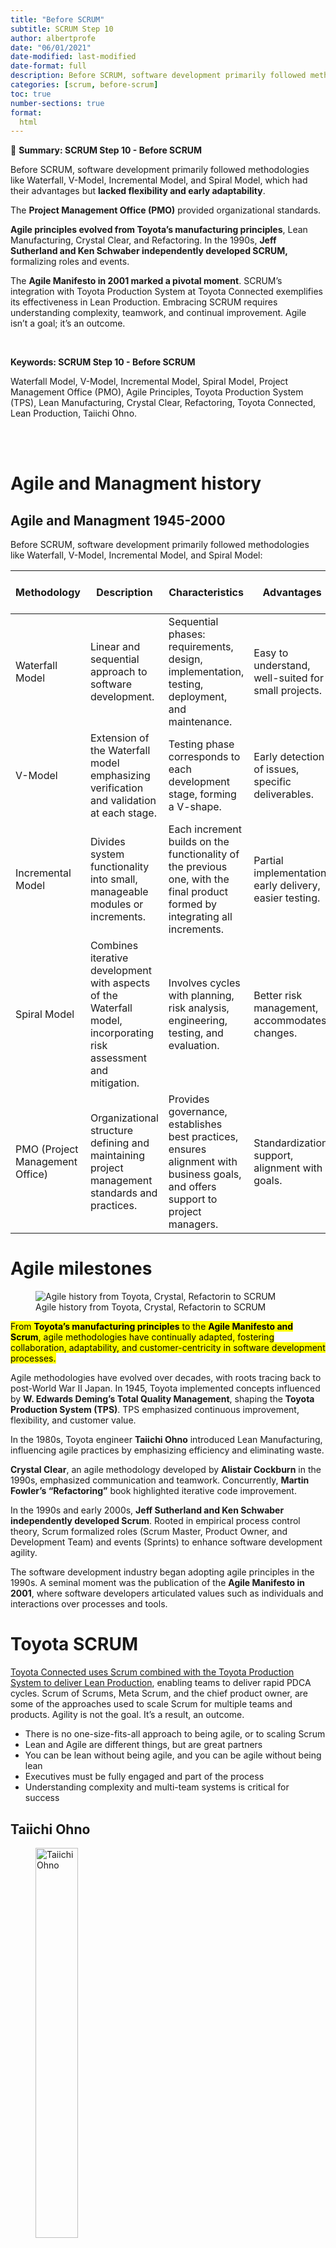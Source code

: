 ```yaml
---
title: "Before SCRUM"
subtitle: SCRUM Step 10
author: albertprofe
date: "06/01/2021"
date-modified: last-modified
date-format: full
description: Before SCRUM, software development primarily followed methodologies like Waterfall, V-Model
categories: [scrum, before-scrum]
toc: true
number-sections: true
format:
  html
---
```


::: {.summary}

📘 **Summary: SCRUM Step 10 - Before SCRUM**

Before SCRUM, software development primarily followed methodologies like Waterfall, V-Model, Incremental Model, and Spiral Model, which had their advantages but **lacked flexibility and early adaptability**.

The **Project Management Office (PMO)** provided organizational standards.

**Agile principles evolved from Toyota's manufacturing principles**, Lean Manufacturing, Crystal Clear, and Refactoring. In the 1990s, **Jeff Sutherland and Ken Schwaber independently developed SCRUM,** formalizing roles and events.

The **Agile Manifesto in 2001 marked a pivotal moment**. SCRUM's integration with Toyota Production System at Toyota Connected exemplifies its effectiveness in Lean Production. Embracing SCRUM requires understanding complexity, teamwork, and continual improvement. Agile isn't a goal; it's an outcome.

:::



</br>

::: {.keywords}

**Keywords: SCRUM Step 10 - Before SCRUM**

Waterfall Model, V-Model, Incremental Model, Spiral Model, Project Management Office (PMO), Agile Principles, Toyota Production System (TPS), Lean Manufacturing, Crystal Clear, Refactoring, Toyota Connected, Lean Production, Taiichi Ohno.


:::

</br></br>

# Agile and Managment history

## Agile and Managment 1945-2000

Before SCRUM, software development primarily followed methodologies like Waterfall, V-Model, Incremental Model, and Spiral Model:

::: {.column-page-right}

| Methodology               | Description                                                                                                      | Characteristics                                                                                                              | Advantages                                          | Disadvantages                                       | Year Created | Decades Most Used                            |
|---------------------------|------------------------------------------------------------------------------------------------------------------|------------------------------------------------------------------------------------------------------------------------------|-----------------------------------------------------|-----------------------------------------------------|--------------|----------------------------------------------|
| Waterfall Model            | Linear and sequential approach to software development.                                                           | Sequential phases: requirements, design, implementation, testing, deployment, and maintenance.                              | Easy to understand, well-suited for small projects. | Lack of flexibility, late detection of errors.       | 1950s        | 1960s-1980s                                  |
| V-Model                   | Extension of the Waterfall model emphasizing verification and validation at each stage.                           | Testing phase corresponds to each development stage, forming a V-shape.                                                     | Early detection of issues, specific deliverables.   | Similar inflexibility as the Waterfall model.        | 1980s        | 1990s-2000s                                  |
| Incremental Model          | Divides system functionality into small, manageable modules or increments.                                        | Each increment builds on the functionality of the previous one, with the final product formed by integrating all increments. | Partial implementation, early delivery, easier testing. | Requires careful planning, potential integration issues. | 1970s        | 1980s-1990s                                  |
| Spiral Model               | Combines iterative development with aspects of the Waterfall model, incorporating risk assessment and mitigation. | Involves cycles with planning, risk analysis, engineering, testing, and evaluation.                                          | Better risk management, accommodates changes.       | Complex, extensive documentation, not suitable for small projects. | 1988         | 1990s-2000s                                  |
| PMO (Project Management Office) | Organizational structure defining and maintaining project management standards and practices.               | Provides governance, establishes best practices, ensures alignment with business goals, and offers support to project managers. | Standardization, support, alignment with goals.      | May not directly manage projects, requires proper implementation. | 20th Century  | 1990s-Present                               |

:::



# Agile milestones

![Agile history from Toyota, Crystal, Refactorin to SCRUM](/images/scrum/agilehistory-11.png)

<mark>From **Toyota's manufacturing principles** to the **Agile Manifesto and Scrum**, agile methodologies have continually adapted, fostering collaboration, adaptability, and customer-centricity in software development processes.</mark>

Agile methodologies have evolved over decades, with roots tracing back to post-World War II Japan. In 1945, Toyota implemented concepts influenced by **W. Edwards Deming's Total Quality Management**, shaping the **Toyota Production System (TPS)**. TPS emphasized continuous improvement, flexibility, and customer value.

In the 1980s, Toyota engineer **Taiichi Ohno** introduced Lean Manufacturing, influencing agile practices by emphasizing efficiency and eliminating waste.

**Crystal Clear**, an agile methodology developed by **Alistair Cockburn** in the 1990s, emphasized communication and teamwork. Concurrently, **Martin Fowler's "Refactoring"** book highlighted iterative code improvement.

In the 1990s and early 2000s, **Jeff Sutherland and Ken Schwaber independently developed Scrum**. Rooted in empirical process control theory, Scrum formalized roles (Scrum Master, Product Owner, and Development Team) and events (Sprints) to enhance software development agility.

The software development industry began adopting agile principles in the 1990s. A seminal moment was the publication of the **Agile Manifesto in 2001**, where software developers articulated values such as individuals and interactions over processes and tools.

# Toyota SCRUM

[Toyota Connected uses Scrum combined with the Toyota Production System to deliver Lean Production](https://www.infoq.com/articles/scrum-the-toyota-way/), enabling teams to deliver rapid PDCA cycles. Scrum of Scrums, Meta Scrum, and the chief product owner, are some of the approaches used to scale Scrum for multiple teams and products. Agility is not the goal. It’s a result, an outcome. 

::: {.callout-note}

- There is no one-size-fits-all approach to being agile, or to scaling Scrum
- Lean and Agile are different things, but are great partners
- You can be lean without being agile, and you can be agile without being lean
- Executives must be fully engaged and part of the process
- Understanding complexity and multi-team systems is critical for success  

:::
## Taiichi Ohno

![Taiichi Ohno](/images/scrum/taiichiOhno.jpg){width="40%"}

**Taiichi Ohno philosophy:**

- You are a cost >>> First reduce waste.
- First say, "I can do it." >>>  And try before everything.
- The workplace is a teacher >>> You can find answers only in the workplace.
- Do anything immediately  >>> Starting something right now is the only way to win.
- Once you start something, persevere with it >>> Do not give up until you finish it.
- Explain difficult things in an easy-to-understand manner >>> Repeat things that are easy to understand.
- Waste is hidden. Do not hide it >>>  Make problems visible.
- Valueless motions are equal to shortening one's life.
- Re-improve what was improved for further improvement.
- Wisdom is given equally to everybody. The point is whether one can exercise it.

# SCRUM experiences

## Why Do Managers Hate Agile?

- [Why Do Managers Hate Agile?](https://www.forbes.com/sites/stevedenning/2015/01/26/why-do-managers-hate-agile/?sh=6c301c1a3a57){.external}

> Why don’t Agile and management get along?
>  In a poll last Wednesday of some 400 people working in many different firms where the practices known as Agile and Scrum are being implemented,
> 
> **88% reported tension** between the way Agile/Scrum teams are managed in their organization and the way the rest of the organization is managed.
> 
> Only **8% reported "no tension."**


![The vertical world of hierachical bureaucracy](/images/scrum/vertical-world-of-hierarchical-bureaucracy.png){width="50%"}

As **Gary Hamel** has noted, hierarchical bureaucracy solved two essential problems:

- getting **semiskilled employees to perform repetitive activities** competently and efficiently;
- **coordinating those efforts** so that products could be produced in large quantities.

In a stable environment, these liabilities didn’t matter much.

Change wasn’t important. (...) With semi-skilled employees performing repetitive tasks, **collaboration wasn’t important**. And who really cared if the workers were dispirited? It was enough that they had their job and their paycheck.

<mark>Then the world became turbulent</mark>

But the world changed and the marketplace became turbulent. There were a number of factors: Globalization, deregulation, and new technology, particularly the Internet. The Internet changed everything.

<mark>The answer was, collaboration, teamwork, Agile.</mark>

![The horizontal world of Agile](/images/scrum/horitzontal-world-of-Agile.png){width="50%"}


## Banc de Sabadell & British bank TSB

[What broke the bank](https://increment.com/testing/what-broke-the-bank/){.external}
![](/images/scrum/tsb.png)

## Delta and Northwest merger 

[How to Merge Two Airlines](https://archive.nytimes.com/www.nytimes.com/interactive/2011/05/18/business/delta-northwest-merger-graphic.html){.external}
![](/images/scrum/2airlines.gif)


## How Cisco IT Uses Agile Development

[How Cisco IT Uses Agile Development with Distributed Teams and Complex Projects](https://www.cisco.com/c/en/us/solutions/collateral/enterprise/cisco-on-cisco/cs-boit-06172016-agile-development.html){.external}
![](/images/scrum/cisco-agile-development_1.png)

## Microsoft

- [Surprise: Microsoft Is Agile](https://www.forbes.com/sites/stevedenning/2015/10/27/surprise-microsoft-is-agile/?sh=78b0178f2867){.external}
- [Microsoft's 16 Keys To Being Agile At Scale](https://www.forbes.com/sites/stevedenning/2015/10/29/microsofts-sixteen-keys-to-becoming-agile-at-scale/?sh=1ad018e315ce){.external}
- [What is Scrum?](https://learn.microsoft.com/en-us/devops/plan/what-is-scrum){.external}
- [Azure Boards](https://azure.microsoft.com/en-us/products/devops/boards/){.external}

![](/images/scrum/Microsoft-BeforeSiteVisit.png){width="80%"}
![](/images/scrum/Microsoft-AfterSiteVisit-r1.jpg){width="82%"}

# References

- [SCRUM: Step 3](https://sites.google.com/view/gestioprojectes/llegir/setmana3)
- [A Brief History of Scrum (Time)](https://medium.com/serious-scrum/scrum-a-walk-down-history-lane-b180fb19288f){.external}
- [Toyota Mejora continua](http://scrumizate.com/post/45/los-14-principios-del-modelo-toyota-para-la-mejora-continua-en-scrum){.external}
- [10 companies killing it at scaling agile](https://techbeacon.com/app-dev-testing/10-companies-killing-it-scaling-agile){.external}



